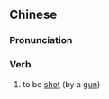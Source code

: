 {{also|中弹}}
==Chinese==
{{zh-forms|s=中弹}}

===Pronunciation===
{{zh-pron
|m=zhòngdàn
|c=zung3 daan6-2
|mn=tiong-tôaⁿ
|cat=v
}}

===Verb===
{{zh-verb}}

# to be [[shot]] (by a [[gun]])